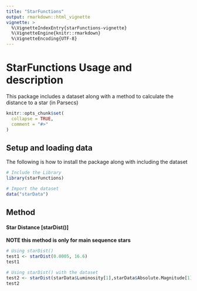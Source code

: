 ---
title: "StarFunctions"
output: rmarkdown::html_vignette
vignette: >
  %\VignetteIndexEntry{starFunctions-vignette}
  %\VignetteEngine{knitr::rmarkdown}
  %\VignetteEncoding{UTF-8}
---
# StarFunctions Usage and description
This package includes a dataset along with a method to calculate the distance to a star (in Parsecs) 

```{r, include = FALSE}
knitr::opts_chunk$set(
  collapse = TRUE,
  comment = "#>"
)
```


## Setup and loading data
The following is how to install the package along with including the dataset

```{r setup}
# Include the Library
library(starFunctions)

# Import the dataset
data("starData")
```


## Method
#### Star Distance [starDist()]
**NOTE this method is only for main sequence stars**

```{r}
# Using starDist() 
test1 <- starDist(0.0005, 16.6)
test1

# Using starDist() with the dataset
test2 <- starDist(starData$Luminosity[1],starData$Absolute.Magnitude[1])
test2
```
